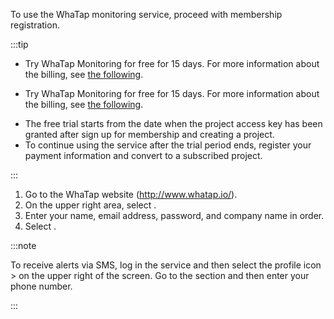To use the WhaTap monitoring service, proceed with membership registration.

:::tip

<InDoc product='quick-guide'>

-   Try WhaTap Monitoring for free for 15 days. For more information about the billing, see [the following](management/billing). 

</InDoc>
<Xclude product='quick-guide'>

-   Try WhaTap Monitoring for free for 15 days. For more information about the billing, see [the following](../management/billing). 

</Xclude>

-   The free trial starts from the date when the project access key has been granted after sign up for membership and creating a project.
-   To continue using the service after the trial period ends, register your payment information and convert to a subscribed project.

:::

1.  Go to the WhaTap website (http://www.whatap.io/).
2.  On the upper right area, select <Link to='https://www.whatap.io/ko/signup/' target='_blank'><Cmdname sid="freetrial" /></Link>.
3.  Enter your name, email address, password, and company name in order.
4.  Select <Cmdname sid="landingSignup" className="uitext" />.

:::note

To receive alerts via SMS, log in the service and then select the profile icon > <Cmdname sid="manage_account_info" className="uitext" /> on the upper right of the screen. Go to the <Cmdname sid="account_user_phone" className="uitext" /> section and then enter your phone number.

:::
